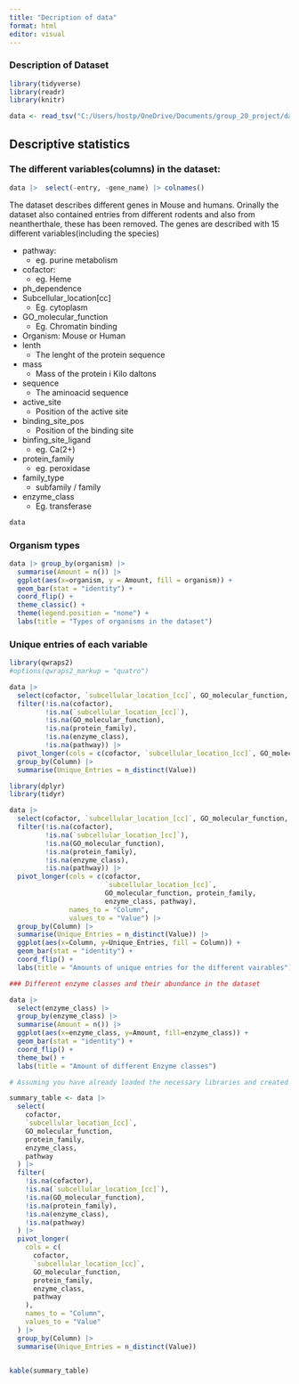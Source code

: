 ```yaml
---
title: "Decription of data"
format: html
editor: visual
---
```


### Description of Dataset

```r
library(tidyverse) 
library(readr)
library(knitr)
```

```r


data <- read_tsv("C:/Users/hostp/OneDrive/Documents/group_20_project/data/02_dat_clean.tsv")  
```

## Descriptive statistics

### The different variables(columns) in the dataset:

```r
data |>  select(-entry, -gene_name) |> colnames() 
```

The dataset describes different genes in Mouse and humans. Orinally the dataset also contained entries from different rodents and also from neantherthale, these has been removed. The genes are described with 15 different variables(including the species)

-   pathway:
    -   eg. purine metabolism
-   cofactor:
    -   eg. Heme
-   ph_dependence
-   Subcellular_location\[cc\]
    -   Eg. cytoplasm
-   GO_molecular_function
    -   Eg. Chromatin binding
-   Organism: Mouse or Human
-   lenth
    -   The lenght of the protein sequence
-   mass
    -   Mass of the protein i Kilo daltons
-   sequence
    -   The aminoacid sequence
-   active_site
    -   Position of the active site
-   binding_site_pos
    -   Position of the binding site
-   binfing_site_ligand
    -   eg. Ca(2+)
-   protein_family
    -   eg. peroxidase
-   family_type
    -   subfamily / family
-   enzyme_class
    -   Eg. transferase

```r
data
```

### Organism types

```r
data |> group_by(organism) |>   
  summarise(Amount = n()) |>     
  ggplot(aes(x=organism, y = Amount, fill = organism)) +
  geom_bar(stat = "identity") +
  coord_flip() +
  theme_classic() +
  theme(legend.position = "none") +
  labs(title = "Types of organisms in the dataset") 
```

### Unique entries of each variable

```r
library(qwraps2)
#options(qwraps2_markup = "quatro")

data |> 
  select(cofactor, `subcellular_location_[cc]`, GO_molecular_function, protein_family, enzyme_class, pathway) |> 
  filter(!is.na(cofactor),
         !is.na(`subcellular_location_[cc]`),
         !is.na(GO_molecular_function),
         !is.na(protein_family),
         !is.na(enzyme_class),
         !is.na(pathway)) |>
  pivot_longer(cols = c(cofactor, `subcellular_location_[cc]`, GO_molecular_function, protein_family, enzyme_class, pathway),                names_to = "Column", values_to = "Value") |> 
  group_by(Column) |> 
  summarise(Unique_Entries = n_distinct(Value)) 
```

```r

library(dplyr) 
library(tidyr)

data |> 
  select(cofactor, `subcellular_location_[cc]`, GO_molecular_function, protein_family, enzyme_class, pathway) |> 
  filter(!is.na(cofactor),
         !is.na(`subcellular_location_[cc]`),   
         !is.na(GO_molecular_function),
         !is.na(protein_family), 
         !is.na(enzyme_class),     
         !is.na(pathway)) |> 
  pivot_longer(cols = c(cofactor,
                        `subcellular_location_[cc]`,
                        GO_molecular_function, protein_family,
                        enzyme_class, pathway),
               names_to = "Column", 
               values_to = "Value") |> 
  group_by(Column) |>
  summarise(Unique_Entries = n_distinct(Value)) |> 
  ggplot(aes(x=Column, y=Unique_Entries, fill = Column)) +
  geom_bar(stat = "identity") +
  coord_flip() +
  labs(title = "Amounts of unique entries for the different vairables") +      theme_bw()

### Different enzyme classes and their abundance in the dataset


```

```r

data |>
  select(enzyme_class) |>
  group_by(enzyme_class) |>
  summarise(Amount = n()) |>
  ggplot(aes(x=enzyme_class, y=Amount, fill=enzyme_class)) +
  geom_bar(stat = "identity") +
  coord_flip() +
  theme_bw() +
  labs(title = "Amount of different Enzyme classes")
```

```r


# Assuming you have already loaded the necessary libraries and created your data frame 'data'

summary_table <- data |>
  select(
    cofactor, 
    `subcellular_location_[cc]`, 
    GO_molecular_function, 
    protein_family, 
    enzyme_class, 
    pathway
  ) |>
  filter(
    !is.na(cofactor),
    !is.na(`subcellular_location_[cc]`),
    !is.na(GO_molecular_function),
    !is.na(protein_family),
    !is.na(enzyme_class),
    !is.na(pathway)
  ) |>
  pivot_longer(
    cols = c(
      cofactor, 
      `subcellular_location_[cc]`, 
      GO_molecular_function, 
      protein_family, 
      enzyme_class, 
      pathway
    ),
    names_to = "Column",
    values_to = "Value"
  ) |>
  group_by(Column) |>
  summarise(Unique_Entries = n_distinct(Value))


kable(summary_table)
```

```r


```
